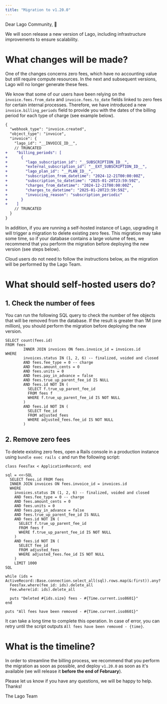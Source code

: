 ```yaml
---
title: "Migration to v1.20.0"
---
```


Dear Lago Community, 👋

We will soon release a new version of Lago, including infrastructure improvements to ensure scalability.

# What changes will be made?

One of the changes concerns zero fees, which have no accounting value but still require compute resources. In the next and subsequent versions, Lago will no longer generate these fees.

We know that some of our users have been relying on the `invoice.fees.from_date` and `invoice.fees.to_date` fields linked to zero fees for certain internal processes.
Therefore, we have introduced a new `invoice.billing_periods` field to provide you with the dates of the billing period for each type of charge (see example below).

```diff
{
  "webhook_type": "invoice.created",
  "object_type": "invoice",
  "invoice": {
    "lago_id": "__INVOICE_ID__",
    // TRUNCATED
+    "billing_periods": [
+      {
+        "lago_subscription_id": "__SUBSCRIPTION_ID__",
+        "external_subscription_id": "__EXT_SUBSCRIPTION_ID__",
+        "lago_plan_id": "__PLAN_ID__",
+        "subscription_from_datetime": "2024-12-21T00:00:00Z",
+        "subscription_to_datetime": "2025-01-20T23:59:59Z",
+        "charges_from_datetime": "2024-12-21T00:00:00Z",
+        "charges_to_datetime": "2025-01-20T23:59:59Z",
+        "invoicing_reason": "subscription_periodic"
+      }
+    ]
    // TRUNCATED
  }
}
```

In addition, if you are running a self-hosted instance of Lago, upgrading it will trigger a migration to delete existing zero fees.
This migration may take some time, so if your database contains a large volume of fees, we recommend that you perform the migration before deploying the new version (see steps below).

<Note>
Cloud users do not need to follow the instructions below, as the migration will be performed by the Lago Team.
</Note>

# What should self-hosted users do?

## 1. Check the number of fees

You can run the following SQL query to check the number of fee objects that will be removed from the database.
If the result is greater than 1M (one million), you should perform the migration before deploying the new version.

```
SELECT count(fees.id) 
FROM fees
        INNER JOIN invoices ON fees.invoice_id = invoices.id
WHERE
        invoices.status IN (1, 2, 6) -- finalized, voided and closed
        AND fees.fee_type = 0 -- charge
        AND fees.amount_cents = 0
        AND fees.units = 0
        AND fees.pay_in_advance = false
        AND fees.true_up_parent_fee_id IS NULL
        AND fees.id NOT IN (
          SELECT f.true_up_parent_fee_id
          FROM fees f
          WHERE f.true_up_parent_fee_id IS NOT NULL
        )
        AND fees.id NOT IN (
          SELECT fee_id
          FROM adjusted_fees
          WHERE adjusted_fees.fee_id IS NOT NULL
        )
```

## 2. Remove zero fees

To delete existing zero fees, open a Rails console in a production instance using `bundle exec rails c` and run the following script:

```
class FeesTax < ApplicationRecord; end

sql = <<~SQL
  SELECT fees.id FROM fees
  INNER JOIN invoices ON fees.invoice_id = invoices.id
  WHERE
    invoices.status IN (1, 2, 6) -- finalized, voided and closed
    AND fees.fee_type = 0 -- charge
    AND fees.amount_cents = 0
    AND fees.units = 0
    AND fees.pay_in_advance = false
    AND fees.true_up_parent_fee_id IS NULL
    AND fees.id NOT IN (
      SELECT f.true_up_parent_fee_id
      FROM fees f
      WHERE f.true_up_parent_fee_id IS NOT NULL
    )
    AND fees.id NOT IN (
      SELECT fee_id
      FROM adjusted_fees
      WHERE adjusted_fees.fee_id IS NOT NULL
    )
    LIMIT 1000
SQL

while (ids = ActiveRecord::Base.connection.select_all(sql).rows.map(&:first)).any?
  FeesTax.where(fee_id: ids).delete_all
  Fee.where(id: ids).delete_all

  puts "Deleted #{ids.size} fees - #{Time.current.iso8601}"
end

puts "All fees have been removed - #{Time.current.iso8601}"
```

It can take a long time to complete this operation. In case of error, you can retry until the script outputs `All fees have been removed - {time}`.

# What is the timeline?

In order to streamline the billing process, we recommend that you perform the migration as soon as possible, and deploy `v1.20.0` as soon as it's available (we will release it **before the end of February**).

Please let us know if you have any questions, we will be happy to help. Thanks!

The Lago Team